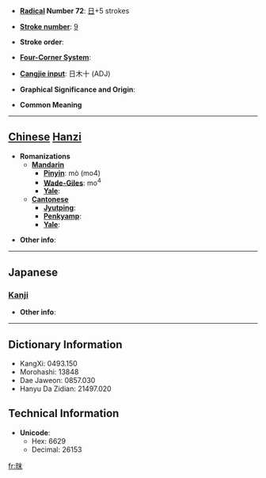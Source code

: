 * '''[[Wiktionary:Chinese radical index| Radical]] Number 72''': [[Wiktionary:Chinese radical index 日|日]]+5 strokes

* '''[[Wiktionary:Chinese total strokes index|Stroke number]]''': [[Wiktionary:Chinese total strokes index 9|9]]

* '''Stroke order''': 

* '''[[Wiktionary:Chinese four corner index|Four-Corner System]]''': 

* '''[[Wiktionary:Chinese Cangjie index|Cangjie input]]''': 日木十 (ADJ)

* '''Graphical Significance and Origin''': 

* '''Common Meaning'''

----

== [[Chinese]] [[Hanzi]] ==

* '''Romanizations'''
** '''[[Mandarin]]'''
*** '''[[Pinyin]]''': mò (mo4)
*** '''[[Wade-Giles]]''': mo<sup>4</sup>
*** '''[[Yale]]''': 
** '''[[Cantonese]]'''
*** '''[[Jyutping]]''':
*** '''[[Penkyamp]]''': 
*** '''[[Yale]]''': 

* '''Other info''': 

----

==Japanese==
===[[Kanji]]===
{{kanji|on readings=[[ばつ]] (batsu), [[まち]] (machi)
|kun readings=[[くもる]] (kumoru), [[ほし]] (hoshi)
}}

* '''Other info''':  

----

== Dictionary Information ==

* KangXi: 0493.150
* Morohashi: 13848
* Dae Jaweon: 0857.030
* Hanyu Da Zidian: 21497.020

== Technical Information ==

* '''Unicode''':
** Hex: 6629
** Decimal: 26153

[[fr:昩]]
